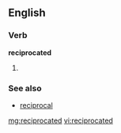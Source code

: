 ==English==

===Verb===
'''reciprocated'''

# {{past of|[[reciprocate]]}}

===See also===
* [[reciprocal]]

[[mg:reciprocated]]
[[vi:reciprocated]]